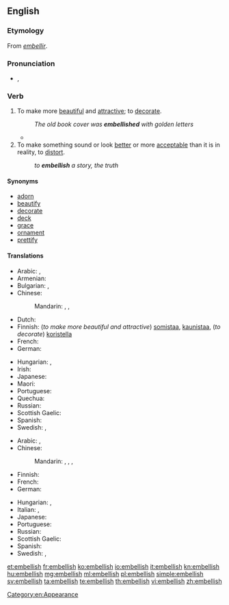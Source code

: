 ==English==

===Etymology===
From {{etyl|fro|en}} ''[[embellir]]''.

===Pronunciation===
* {{IPA|/ɪmˈbɛlɪʃ/}}, {{X-SAMPA|/Im"bElIS/}}

===Verb===
{{en-verb|embellish|es}}

# To make more [[beautiful]] and [[attractive]]; to [[decorate]].
#: ''The old book cover was '''embellished''' with golden letters''
#*{{quote-news
|year=2012
|date=December 29
|author=Paul Doyle
|title=Arsenal's Theo Walcott hits hat-trick in thrilling victory over Newcastle
|work=The Guardian
|url=http://www.guardian.co.uk/football/2012/dec/29/arsenal-newcastle-united-premier-league
|page=
|passage=Podolski gave Walcott a chance to further '''embellish''' Arsenal's first-half performance when he eluded James Perch and slipped the ball through to the striker.}}
# To make something sound or look [[better]] or more [[acceptable]] than it is in reality, to [[distort]].
#: ''to '''embellish''' a story, the truth''

====Synonyms====
* [[adorn]]
* [[beautify]]
* [[decorate]]
* [[deck]]
* [[grace]]
* [[ornament]]
* [[prettify]]

====Translations====
{{trans-top|To make more beautiful and attractive; to decorate}}
* Arabic: {{t+|ar|جمل|tr=jámmala}},  {{t-|ar|زخرف|tr=zákhrafa}}
* Armenian: {{t-|hy|զարդարել|tr=zardarel}}
* Bulgarian: {{t+|bg|украсявам|sc=Cyrl}}, {{t+|bg|разкрасявам|sc=Cyrl}}
* Chinese:
*: Mandarin: {{t|cmn|美化|tr=měihuà|sc=Hani}},  {{t|cmn|修飾|sc=Hani}},  {{t|cmn|修饰|tr=xiūshì|sc=Hani}}
* Dutch: {{t+|nl|verfraaien}}
* Finnish: (''to make more beautiful and attractive'') [[somistaa]], [[kaunistaa]], (''to decorate'') [[koristella]]
* French: {{t+|fr|embellir}}
* German: {{t+|de|schmücken}}
{{trans-mid}}
* Hungarian: {{t+|hu|díszít}},  {{t+|hu|szépít}}
* Irish: {{t-|ga|maisigh}}
* Japanese: {{t-|ja|飾る|tr=かざる, kazaru}}
* Maori: {{t-|mi|maihi}}
* Portuguese: {{t+|pt|embelezar}}
* Quechua: {{t+|qu|achalay}}
* Russian: {{t+|ru|украшать|tr=ukrašát'}}
* Scottish Gaelic: {{t-|gd|sgeadaich}}
* Spanish: {{t+|es|embellecer}}
* Swedish: {{t+|sv|försköna}},  {{t+|sv|förfina}}
{{trans-bottom}}

{{trans-top|To make something sound or look better or more acceptable than it is in reality, to distort}}
* Arabic: {{t+|ar|جمل|tr=jámmala}},  {{t-|ar|زخرف|tr=zákhrafa}}
* Chinese:
*: Mandarin: {{t-|cmn|點綴|sc=Hani}},  {{t-|cmn|点缀|tr=diǎnzhui|sc=Hani}},  {{t|cmn|修飾|sc=Hani}},  {{t|cmn|修饰|tr=xiūshì|sc=Hani}}
* Finnish: {{t-|fi|kaunistella}}
* French: {{t+|fr|embellir}}
* German: {{t+|de|ausschmücken}}
{{trans-mid}}
* Hungarian: {{t+|hu|szépít}}, {{t+|hu|kiszínez}}
* Italian: {{t|it|imbellettare}}, {{t|it|abbellire}}
* Japanese: {{t-|ja|尾鰭を付ける|tr=おひれをつける, ohire-o tsukeru}}
* Portuguese: {{t+|pt|embelezar}}
* Russian: {{t+|ru|приукрашивать|tr=priukrášivat'}}
* Scottish Gaelic: {{t-|gd|sgeadaich}}
* Spanish: {{t+|es|adornar}}
* Swedish: {{t+|sv|försköna}}, {{t-|sv|utsmycka}}
{{trans-bottom}}

[[Category:en:Appearance]]

[[et:embellish]]
[[fr:embellish]]
[[ko:embellish]]
[[io:embellish]]
[[it:embellish]]
[[kn:embellish]]
[[hu:embellish]]
[[mg:embellish]]
[[ml:embellish]]
[[pl:embellish]]
[[simple:embellish]]
[[sv:embellish]]
[[ta:embellish]]
[[te:embellish]]
[[th:embellish]]
[[vi:embellish]]
[[zh:embellish]]